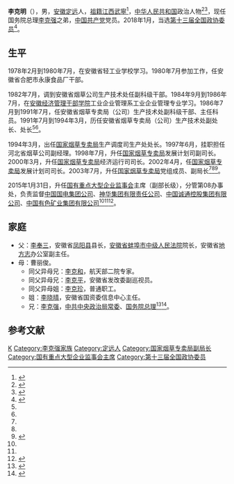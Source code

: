 {{Otheruses|other=名为李克明的其他人物|李哲 (成化進士)}}

'''李克明'''（{{bd|1957年|7月|||Li, Keming}}），男，[[安徽|安徽]][[定远县|定远]]人，[[祖籍|祖籍]][[江西|江西]][[武宁县|武寧]]<ref>{{cite web |title=安徽定远九梓乡宗亲联谊记_中华磨刀李--永修县磨刀李文化研究会 |url=http://www.zhmodaoli.com/zh/lishiwenhua/muzonglianyi/wenhua_114.html |access-date=2020-07-17 |website=www.zhmodaoli.com |archive-date=2021-02-15 |archive-url=https://web.archive.org/web/20210215153710/http://www.zhmodaoli.com/zh/lishiwenhua/muzonglianyi/wenhua_114.html |dead-url=no }}</ref>，[[中华人民共和国|中华人民共和国]]政治人物<ref name=gzw>{{Cite web|url =  http://www.sasac.gov.cn/n85463/n85812/n1877560/c1877576/content.html|title =  李克明|author =  |date =  |publisher =  国务院国有资产监督管理委员会|language =  |accessdate =  2017-04-08|quote =  |archive-date =  2017-06-12|archive-url =  https://web.archive.org/web/20170612183901/http://www.sasac.gov.cn/n85463/n85812/n1877560/c1877576/content.html|dead-url =  no}}</ref><ref name=sohu>{{Cite web |url = http://news.sohu.com/20150211/n408929155.shtml |title = 李克明任国有重点大型企业监事会主席 |author =  |date = 2015-02-11 |publisher = 搜狐 |language =  |accessdate =  |quote =  |archive-date = 2019-12-12 |archive-url = https://web.archive.org/web/20191212054252/http://news.sohu.com/20150211/n408929155.shtml |dead-url = no }}</ref>，现任国务院总理[[李克强|李克强]]之弟，[[中国共产党|中国共产党]]党员。2018年1月，当选[[中国人民政治协商会议第十三届全国委员会委员名单|第十三届全国政协委员]]<ref>{{Cite web|url=http://sports.163.com/18/0126/06/D92BRKK400051C89.html|title=中国人民政治协商会议第十三届全国委员会委员名单|accessdate=2018-01-26|last=|work=网易|archive-url=https://web.archive.org/web/20180127143232/http://sports.163.com/18/0126/06/D92BRKK400051C89.html|archive-date=2018-01-27|dead-url=yes}}</ref>。

== 生平 ==
1978年2月到1980年7月，在安徽省轻工业学校学习。1980年7月参加工作，任安徽省合肥市永康食品厂干部。

1982年7月，调到安徽省烟草公司生产技术处任副科级干部。1984年9月到1986年7月，在[[安徽行政学院|安徽经济管理干部学院]]工业企业管理系工业企业管理专业学习。1986年7月到1991年7月，任安徽省烟草专卖局（公司）生产技术处副科级干部、主任科员。1991年7月到1994年3月，历任安徽省烟草专卖局（公司）生产技术处副处长、处长<ref name=gzw/><ref name=sohu/>。

1994年3月，出任[[国家烟草专卖局|国家烟草专卖局]]生产调度司生产处处长。1997年6月，挂职担任河北省烟草公司副经理。1998年7月，升任[[国家烟草专卖局|国家烟草专卖局]]发展计划司副司长。2000年3月，升任[[国家烟草专卖局|国家烟草专卖局]]经济运行司司长。2002年4月，任[[国家烟草专卖局|国家烟草专卖局]]发展计划司司长。2003年7月，升任[[国家烟草专卖局|国家烟草专卖局]]党组成员、副局长<ref name=gzw/><ref name=sohu/><ref name=ch>{{cite web|title=何泽华、李克明任国家烟草局副局长|date=2003-07-23|url=http://news.xinhuanet.com/zhengfu/2003-07/23/content_989647.htm|publisher=新华网|access-date=2010-03-09|archive-date=2013-09-23|archive-url=https://web.archive.org/web/20130923093930/http://news.xinhuanet.com/zhengfu/2003-07/23/content_989647.htm|dead-url=no}}</ref>。

2015年1月31日，升任[[国有重点大型企业监事会|国有重点大型企业监事会]]主席（副部长级），分管第08办事处，负责监督[[中国国电集团公司|中国国电集团公司]]、[[神华集团有限责任公司|神华集团有限责任公司]]、[[中国诚通控股集团有限公司|中国诚通控股集团有限公司]]、[[中国有色矿业集团有限公司|中国有色矿业集团有限公司]]<ref name=gzw/><ref name=sohu/><ref>{{Cite web |url = http://news.sina.com.cn/c/2015-02-11/130331508501.shtml |title = 李克明任国有重点大型企业监事会主席 |author =  |date = 2015-02-11 |publisher = 新浪 |language =  |accessdate =  |quote =  |archive-date = 2019-06-10 |archive-url = https://web.archive.org/web/20190610060117/http://news.sina.com.cn/c/2015-02-11/130331508501.shtml |dead-url = no }}</ref>。

== 家庭 ==
*父：[[李奉三|李奉三]]，安徽省[[凤阳县|凤阳县]]县长，[[安徽省蚌埠市中级人民法院|安徽省蚌埠市中级人民法院]]院长，安徽省[[地方志|地方志]]办公室副主任。
*母：曹丽俊。
**同父异母兄：[[李克和|李克和]]，航天部二院专家。
**同父异母兄：[[李克平|李克平]]，安徽省发改委副巡视员。
**同父异母姐：[[李克珍|李克珍]]，普通职工。
**姐：[[李晓晴|李晓晴]]，安徽省国资委信息中心主任。
**兄：[[李克强|李克强]]，[[中共中央政治局常委|中共中央政治局常委]]、[[中华人民共和国国务院总理|国务院总理]]<ref name=dfzb>{{cite web|title=父为基层官员性格相似|date=2010-03-09|url=http://specials.on.cc/17thcpc/news02b.html|publisher=東方日報|access-date=2010-03-09|archive-url=https://web.archive.org/web/20101125100014/http://specials.on.cc/17thcpc/news02b.html|archive-date=2010-11-25|dead-url=yes}}</ref><ref>{{Cite web |url = http://news.daxues.cn/lishi/lsrw/2017/368755.html |title = 李奉三的父亲是谁 李奉三的后代现状 |author =  |date = 2017-04-05 |publisher = 大学生新闻网 |language =  |accessdate =  |quote =  |archive-date = 2017-05-23 |archive-url = https://web.archive.org/web/20170523083412/http://news.daxues.cn/lishi/lsrw/2017/368755.html |dead-url = no }}</ref>。

== 参考文献 ==
{{reflist|2}}

{{Authority control}}

{{DEFAULTSORT:Li李}}
[[Category:李姓|K]]
[[Category:李克强家族|Category:李克强家族]]
[[Category:定远人|Category:定远人]]
[[Category:国家烟草专卖局副局长|Category:国家烟草专卖局副局长]]
[[Category:国有重点大型企业监事会主席|Category:国有重点大型企业监事会主席]]
[[Category:第十三届全国政协委员|Category:第十三届全国政协委员]]